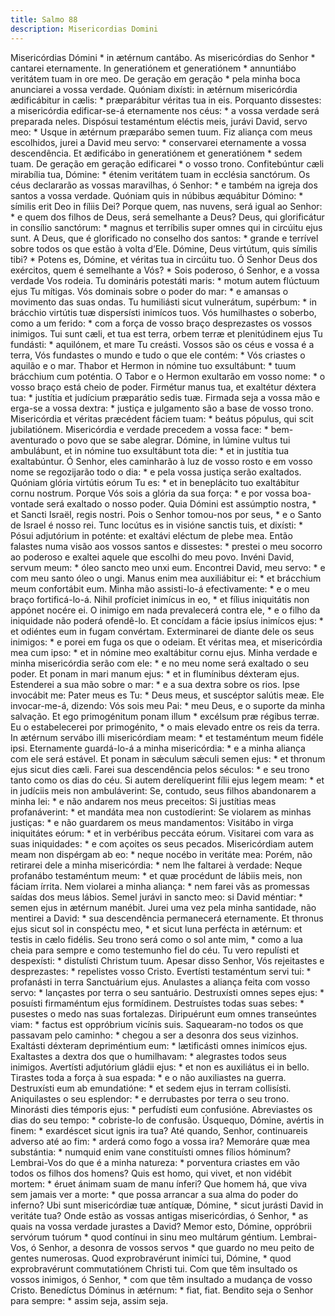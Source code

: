 ```yaml
---
title: Salmo 88
description: Misericordias Domini
---
```


<div class="side-by-side not-content">
  <span>Misericórdias Dómini * in ætérnum cantábo.</span>
  <span>As misericórdias do Senhor * cantarei eternamente.</span>
  <span>
    In generatiónem et generatiónem * annuntiábo veritátem tuam in ore meo.
  </span>
  <span>
    De geração em geração * pela minha boca anunciarei a vossa verdade.
  </span>
  <span>
    Quóniam dixísti: in ætérnum misericórdia ædificábitur in cælis: *
    præparábitur véritas tua in eis.
  </span>
  <span>
    Porquanto dissestes: a misericórdia edificar-se-á eternamente nos céus: * a
    vossa verdade será preparada neles.
  </span>
  <span>
    Dispósui testaméntum eléctis meis, jurávi David, servo meo: * Usque in
    ætérnum præparábo semen tuum.
  </span>
  <span>
    Fiz aliança com meus escolhidos, jurei a David meu servo: * conservarei
    eternamente a vossa descendência.
  </span>
  <span>Et ædificábo in generatiónem et generatiónem * sedem tuam.</span>
  <span>De geração em geração edificarei * o vosso trono.</span>
  <span>
    Confitebúntur cæli mirabília tua, Dómine: * étenim veritátem tuam in
    ecclésia sanctórum.
  </span>
  <span>
    Os céus declararão as vossas maravilhas, ó Senhor: * e também na igreja dos
    santos a vossa verdade.
  </span>
  <span>
    Quóniam quis in núbibus æquábitur Dómino: * símilis erit Deo in fíliis Dei?
  </span>
  <span>
    Porque quem, nas nuvens, será igual ao Senhor: * e quem dos filhos de Deus,
    será semelhante a Deus?
  </span>
  <span>
    Deus, qui glorificátur in consílio sanctórum: * magnus et terríbilis super
    omnes qui in circúitu ejus sunt.
  </span>
  <span>
    A Deus, que é glorificado no conselho dos santos: * grande e terrível sobre
    todos os que estão à volta d’Ele.
  </span>
  <span>
    Dómine, Deus virtútum, quis símilis tibi? * Potens es, Dómine, et véritas
    tua in circúitu tuo.
  </span>
  <span>
    Ó Senhor Deus dos exércitos, quem é semelhante a Vós? * Sois poderoso, ó
    Senhor, e a vossa verdade Vos rodeia.
  </span>
  <span>
    Tu domináris potestáti maris: * motum autem flúctuum ejus Tu mítigas.
  </span>
  <span>
    Vós dominais sobre o poder do mar: * e amansas o movimento das suas ondas.
  </span>
  <span>
    Tu humiliásti sicut vulnerátum, supérbum: * in brácchio virtútis tuæ
    dispersísti inimícos tuos.
  </span>
  <span>
    Vós humilhastes o soberbo, como a um ferido: * com a força de vosso braço
    desprezastes os vossos inimigos.
  </span>
  <span>
    Tui sunt cæli, et tua est terra, orbem terræ et plenitúdinem ejus Tu
    fundásti: * aquilónem, et mare Tu creásti.
  </span>
  <span>
    Vossos são os céus e vossa é a terra, Vós fundastes o mundo e tudo o que ele
    contém: * Vós criastes o aquilão e o mar.
  </span>
  <span>
    Thabor et Hermon in nómine tuo exsultábunt: * tuum brácchium cum poténtia.
  </span>
  <span>
    O Tabor e o Hermon exultarão em vosso nome: * o vosso braço está cheio de
    poder.
  </span>
  <span>
    Firmétur manus tua, et exaltétur déxtera tua: * justítia et judícium
    præparátio sedis tuæ.
  </span>
  <span>
    Firmada seja a vossa mão e erga-se a vossa dextra: * justiça e julgamento
    são a base de vosso trono.
  </span>
  <span>
    Misericórdia et véritas præcédent fáciem tuam: * beátus pópulus, qui scit
    jubilatiónem.
  </span>
  <span>
    Misericórdia e verdade precedem a vossa face: * bem-aventurado o povo que se
    sabe alegrar.
  </span>
  <span>
    Dómine, in lúmine vultus tui ambulábunt, et in nómine tuo exsultábunt tota
    die: * et in justítia tua exaltabúntur.
  </span>
  <span>
    Ó Senhor, eles caminharão à luz de vosso rosto e em vosso nome se
    regozijarão todo o dia: * e pela vossa justiça serão exaltados.
  </span>
  <span>
    Quóniam glória virtútis eórum Tu es: * et in beneplácito tuo exaltábitur
    cornu nostrum.
  </span>
  <span>
    Porque Vós sois a glória da sua força: * e por vossa boa-vontade será
    exaltado o nosso poder.
  </span>
  <span>
    Quia Dómini est assúmptio nostra, * et Sancti Israël, regis nostri.
  </span>
  <span>
    Pois o Senhor tomou-nos por seus, * e o Santo de Israel é nosso rei.
  </span>
  <span>
    Tunc locútus es in visióne sanctis tuis, et dixísti: * Pósui adjutórium in
    poténte: et exaltávi eléctum de plebe mea.
  </span>
  <span>
    Então falastes numa visão aos vossos santos e dissestes: * prestei o meu
    socorro ao poderoso e exaltei aquele que escolhi do meu povo.
  </span>
  <span>Invéni David, servum meum: * óleo sancto meo unxi eum.</span>
  <span>Encontrei David, meu servo: * e com meu santo óleo o ungi.</span>
  <span>
    Manus enim mea auxiliábitur ei: * et brácchium meum confortábit eum.
  </span>
  <span>
    Minha mão assisti-lo-á efectivamente: * e o meu braço fortificá-lo-á.
  </span>
  <span>
    Nihil profíciet inimícus in eo, * et fílius iniquitátis non appónet nocére
    ei.
  </span>
  <span>
    O inimigo em nada prevalecerá contra ele, * e o filho da iniquidade não
    poderá ofendê-lo.
  </span>
  <span>
    Et concídam a fácie ipsíus inimícos ejus: * et odiéntes eum in fugam
    convértam.
  </span>
  <span>
    Exterminarei de diante dele os seus inimigos: * e porei em fuga os que o
    odeiam.
  </span>
  <span>
    Et véritas mea, et misericórdia mea cum ipso: * et in nómine meo exaltábitur
    cornu ejus.
  </span>
  <span>
    Minha verdade e minha misericórdia serão com ele: * e no meu nome será
    exaltado o seu poder.
  </span>
  <span>Et ponam in mari manum ejus: * et in flumínibus déxteram ejus.</span>
  <span>Estenderei a sua mão sobre o mar: * e a sua dextra sobre os rios.</span>
  <span>
    Ipse invocábit me: Pater meus es Tu: * Deus meus, et suscéptor salútis meæ.
  </span>
  <span>
    Ele invocar-me-á, dizendo: Vós sois meu Pai: * meu Deus, e o suporte da
    minha salvação.
  </span>
  <span>Et ego primogénitum ponam illum * excélsum præ régibus terræ.</span>
  <span>
    Eu o estabelecerei por primogénito, * o mais elevado entre os reis da terra.
  </span>
  <span>
    In ætérnum servábo illi misericórdiam meam: * et testaméntum meum fidéle
    ipsi.
  </span>
  <span>
    Eternamente guardá-lo-á a minha misericórdia: * e a minha aliança com ele
    será estável.
  </span>
  <span>
    Et ponam in sǽculum sǽculi semen ejus: * et thronum ejus sicut dies cæli.
  </span>
  <span>
    Farei sua descendência pelos séculos: * e seu trono tanto como os dias do
    céu.
  </span>
  <span>
    Si autem derelíquerint fílii ejus legem meam: * et in judíciis meis non
    ambuláverint:
  </span>
  <span>
    Se, contudo, seus filhos abandonarem a minha lei: * e não andarem nos meus
    preceitos:
  </span>
  <span>
    Si justítias meas profanáverint: * et mandáta mea non custodíerint:
  </span>
  <span>
    Se violarem as minhas justiças: * e não guardarem os meus mandamentos:
  </span>
  <span>
    Visitábo in virga iniquitátes eórum: * et in verbéribus peccáta eórum.
  </span>
  <span>
    Visitarei com vara as suas iniquidades: * e com açoites os seus pecados.
  </span>
  <span>
    Misericórdiam autem meam non dispérgam ab eo: * neque nocébo in veritáte
    mea:
  </span>
  <span>
    Porém, não retirarei dele a minha misericórdia: * nem lhe faltarei à
    verdade:
  </span>
  <span>
    Neque profanábo testaméntum meum: * et quæ procédunt de lábiis meis, non
    fáciam írrita.
  </span>
  <span>
    Nem violarei a minha aliança: * nem farei vãs as promessas saídas dos meus
    lábios.
  </span>
  <span>
    Semel jurávi in sancto meo: si David méntiar: * semen ejus in ætérnum
    manébit.
  </span>
  <span>
    Jurei uma vez pela minha santidade, não mentirei a David: * sua descendência
    permanecerá eternamente.
  </span>
  <span>
    Et thronus ejus sicut sol in conspéctu meo, * et sicut luna perfécta in
    ætérnum: et testis in cælo fidélis.
  </span>
  <span>
    Seu trono será como o sol ante mim, * como a lua cheia para sempre e como
    testemunho fiel do céu.
  </span>
  <span>Tu vero repulísti et despexísti: * distulísti Christum tuum.</span>
  <span>
    Apesar disso Senhor, Vós rejeitastes e desprezastes: * repelistes vosso
    Cristo.
  </span>
  <span>
    Evertísti testaméntum servi tui: * profanásti in terra Sanctuárium ejus.
  </span>
  <span>
    Anulastes a aliança feita com vosso servo: * lançastes por terra o seu
    santuário.
  </span>
  <span>
    Destruxísti omnes sepes ejus: * posuísti firmaméntum ejus formídinem.
  </span>
  <span>
    Destruístes todas suas sebes: * pusestes o medo nas suas fortalezas.
  </span>
  <span>
    Diripuérunt eum omnes transeúntes viam: * factus est oppróbrium vicínis
    suis.
  </span>
  <span>
    Saquearam-no todos os que passavam pelo caminho: * chegou a ser a desonra
    dos seus vizinhos.
  </span>
  <span>
    Exaltásti déxteram depriméntium eum: * lætificásti omnes inimícos ejus.
  </span>
  <span>
    Exaltastes a dextra dos que o humilhavam: * alegrastes todos seus inimigos.
  </span>
  <span>
    Avertísti adjutórium gládii ejus: * et non es auxiliátus ei in bello.
  </span>
  <span>
    Tirastes toda a força à sua espada: * e o não auxiliastes na guerra.
  </span>
  <span>
    Destruxísti eum ab emundatióne: * et sedem ejus in terram collisísti.
  </span>
  <span>
    Aniquilastes o seu esplendor: * e derrubastes por terra o seu trono.
  </span>
  <span>Minorásti dies témporis ejus: * perfudísti eum confusióne.</span>
  <span>Abreviastes os dias do seu tempo: * cobriste-lo de confusão.</span>
  <span>
    Úsquequo, Dómine, avértis in finem: * exardéscet sicut ignis ira tua?
  </span>
  <span>
    Até quando, Senhor, continuareis adverso até ao fim: * arderá como fogo a
    vossa ira?
  </span>
  <span>
    Memoráre quæ mea substántia: * numquid enim vane constituísti omnes fílios
    hóminum?
  </span>
  <span>
    Lembrai-Vos do que é a minha natureza: * porventura criastes em vão todos os
    filhos dos homens?
  </span>
  <span>
    Quis est homo, qui vivet, et non vidébit mortem: * éruet ánimam suam de manu
    ínferi?
  </span>
  <span>
    Que homem há, que viva sem jamais ver a morte: * que possa arrancar a sua
    alma do poder do inferno?
  </span>
  <span>
    Ubi sunt misericórdiæ tuæ antíquæ, Dómine, * sicut jurásti David in veritáte
    tua?
  </span>
  <span>
    Onde estão as vossas antigas misericórdias, ó Senhor, * as quais na vossa
    verdade jurastes a David?
  </span>
  <span>
    Memor esto, Dómine, oppróbrii servórum tuórum * quod contínui in sinu meo
    multárum géntium.
  </span>
  <span>
    Lembrai-Vos, ó Senhor, a desonra de vossos servos * que guardo no meu peito
    de gentes numerosas.
  </span>
  <span>
    Quod exprobravérunt inimíci tui, Dómine, * quod exprobravérunt commutatiónem
    Christi tui.
  </span>
  <span>
    Com que têm insultado os vossos inimigos, ó Senhor, * com que têm insultado
    a mudança de vosso Cristo.
  </span>
  <span>Benedíctus Dóminus in ætérnum: * fiat, fiat.</span>
  <span>Bendito seja o Senhor para sempre: * assim seja, assim seja.</span>
</div>
